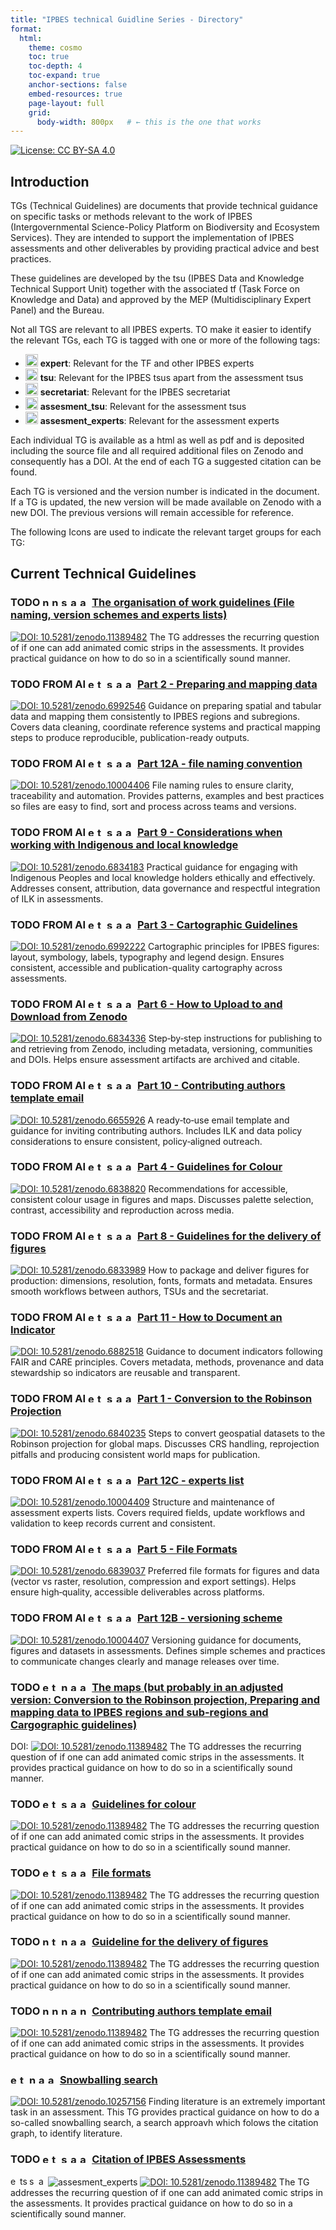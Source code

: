 ```yaml
---
title: "IPBES technical Guidline Series - Directory"
format:
  html:
    theme: cosmo    
    toc: true
    toc-depth: 4
    toc-expand: true
    anchor-sections: false
    embed-resources: true
    page-layout: full
    grid:
      body-width: 800px   # ← this is the one that works
---
```


[![License: CC BY-SA 4.0](https://img.shields.io/badge/License-CC_BY_4.0-lightgrey.svg)](https://creativecommons.org/licenses/by/4.0/)

## Introduction

TGs (Technical Guidelines) are documents that provide technical guidance on specific tasks or methods relevant to the work of IPBES (Intergovernmental Science-Policy Platform on Biodiversity and Ecosystem Services). They are intended to support the implementation of IPBES assessments and other deliverables by providing practical advice and best practices.

These guidelines are developed by the tsu (IPBES Data and Knowledge Technical Support Unit) together with the associated tf (Task Force on Knowledge and Data) and approved by the MEP (Multidisciplinary Expert Panel) and the Bureau.

Not all TGS are relevant to all IPBES experts. TO make it easier to identify the relevant TGs, each TG is tagged with one or more of the following tags:

- ![Expert](figures/icon-expert.svg "Expert"){height=20} **expert**: Relevant for the TF and other IPBES experts
- ![TSUs](figures/icon-tsu.svg "TSU"){height=20} **tsu**: Relevant for the IPBES tsus apart from the assessment tsus
- ![Secretariat](figures/icon-secretariat.svg "Secretariat"){height=20} **secretariat**: Relevant for the IPBES secretariat
- ![Assesment Tsu](figures/icon-assesment_tsu.svg "Assessment TSU"){height=20} **assesment_tsu**: Relevant for the assessment tsus
- ![Assessment Experts](figures/icon-assesment_experts.svg "Assessment Experts"){height=20} **assesment_experts**: Relevant for the assessment experts

Each individual TG is available as a html as well as pdf and is deposited including the source file and all required additional files on Zenodo and consequently has a DOI. At the end of each TG a suggested citation can be found.

Each TG is versioned and the version number is indicated in the document. If a TG is updated, the new version will be made available on Zenodo with a new DOI. The previous versions will remain accessible for reference.

The following Icons are used to indicate the relevant target groups for each TG:

## Current Technical Guidelines

<!-- - [TG 1 Title](TG.html)

  [![DOI: 10.5281/zenodo.11389482](https://zenodo.org/badge/DOI/10.5281/zenodo.11389482.svg)](https://doi.org/10.5281/zenodo.11389482){target="_blank"} ![expert](figures/icon-expert.svg){height=15}![tsu](figures/icon-tsu.svg){height=15}![secretariat](figures/icon-secretariat.svg){height=15}![assesment_tsu](figures/icon-assesment_tsu.svg){height=15}![assesment_experts](figures/icon-assesment_experts.svg){height=15}
  The TG addresses the recurring question of if one can add animated comic strips in the assessments. It provides practical guidance on how to do so in a scientifically sound manner.
 -->

### TODO ![none](figures/icon-none.svg "None"){height=15}![none](figures/icon-none.svg "None"){height=15}![secretariat](figures/icon-secretariat.svg "Secretariat"){height=15}![assesment_tsu](figures/icon-assesment_tsu.svg "Assessment TSU"){height=15}![assesment_experts](figures/icon-assesment_experts.svg "Assessment Experts"){height=15} [The organisation of work guidelines (File naming, version schemes and experts lists)](TG.html)

  [![DOI: 10.5281/zenodo.11389482](https://zenodo.org/badge/DOI/10.5281/zenodo.11389482.svg)](https://doi.org/10.5281/zenodo.11389482){target="_blank"}
  The TG addresses the recurring question of if one can add animated comic strips in the assessments. It provides practical guidance on how to do so in a scientifically sound manner.

### TODO FROM AI ![expert](figures/icon-expert.svg "Expert"){height=15}![tsu](figures/icon-tsu.svg "TSU"){height=15}![secretariat](figures/icon-secretariat.svg "Secretariat"){height=15}![assesment_tsu](figures/icon-assesment_tsu.svg "Assessment TSU"){height=15}![assesment_experts](figures/icon-assesment_experts.svg "Assessment Experts"){height=15} [Part 2 - Preparing and mapping data](https://ipbes-data.github.io/IPBES_TG_mapping_regions/)

  [![DOI: 10.5281/zenodo.6992546](https://zenodo.org/badge/DOI/10.5281/zenodo.6992546.svg)](https://doi.org/10.5281/zenodo.6992546){target="_blank"}
  Guidance on preparing spatial and tabular data and mapping them consistently to IPBES regions and subregions. Covers data cleaning, coordinate reference systems and practical mapping steps to produce reproducible, publication-ready outputs.

### TODO FROM AI ![expert](figures/icon-expert.svg "Expert"){height=15}![tsu](figures/icon-tsu.svg "TSU"){height=15}![secretariat](figures/icon-secretariat.svg "Secretariat"){height=15}![assesment_tsu](figures/icon-assesment_tsu.svg "Assessment TSU"){height=15}![assesment_experts](figures/icon-assesment_experts.svg "Assessment Experts"){height=15} [Part 12A - file naming convention](https://ipbes-data.github.io/IPBES_TG_OoW_File_Naming/)

  [![DOI: 10.5281/zenodo.10004406](https://zenodo.org/badge/DOI/10.5281/zenodo.10004406.svg)](https://doi.org/10.5281/zenodo.10004406){target="_blank"}
  File naming rules to ensure clarity, traceability and automation. Provides patterns, examples and best practices so files are easy to find, sort and process across teams and versions.

### TODO FROM AI ![expert](figures/icon-expert.svg "Expert"){height=15}![tsu](figures/icon-tsu.svg "TSU"){height=15}![secretariat](figures/icon-secretariat.svg "Secretariat"){height=15}![assesment_tsu](figures/icon-assesment_tsu.svg "Assessment TSU"){height=15}![assesment_experts](figures/icon-assesment_experts.svg "Assessment Experts"){height=15} [Part 9 - Considerations when working with Indigenous and local knowledge](https://ipbes-data.github.io/IPBES_TG_ilk/)

  [![DOI: 10.5281/zenodo.6834183](https://zenodo.org/badge/DOI/10.5281/zenodo.6834183.svg)](https://doi.org/10.5281/zenodo.6834183){target="_blank"}
  Practical guidance for engaging with Indigenous Peoples and local knowledge holders ethically and effectively. Addresses consent, attribution, data governance and respectful integration of ILK in assessments.

### TODO FROM AI ![expert](figures/icon-expert.svg "Expert"){height=15}![tsu](figures/icon-tsu.svg "TSU"){height=15}![secretariat](figures/icon-secretariat.svg "Secretariat"){height=15}![assesment_tsu](figures/icon-assesment_tsu.svg "Assessment TSU"){height=15}![assesment_experts](figures/icon-assesment_experts.svg "Assessment Experts"){height=15} [Part 3 - Cartographic Guidelines](https://ipbes-data.github.io/IPBES_TG_cartographic_guidelines/)

  [![DOI: 10.5281/zenodo.6992222](https://zenodo.org/badge/DOI/10.5281/zenodo.6992222.svg)](https://doi.org/10.5281/zenodo.6992222){target="_blank"}
  Cartographic principles for IPBES figures: layout, symbology, labels, typography and legend design. Ensures consistent, accessible and publication-quality cartography across assessments.

### TODO FROM AI ![expert](figures/icon-expert.svg "Expert"){height=15}![tsu](figures/icon-tsu.svg "TSU"){height=15}![secretariat](figures/icon-secretariat.svg "Secretariat"){height=15}![assesment_tsu](figures/icon-assesment_tsu.svg "Assessment TSU"){height=15}![assesment_experts](figures/icon-assesment_experts.svg "Assessment Experts"){height=15} [Part 6 - How to Upload to and Download from Zenodo](https://ipbes-data.github.io/IPBES_TG_zenodo/)

  [![DOI: 10.5281/zenodo.6834336](https://zenodo.org/badge/DOI/10.5281/zenodo.6834336.svg)](https://doi.org/10.5281/zenodo.6834336){target="_blank"}
  Step‑by‑step instructions for publishing to and retrieving from Zenodo, including metadata, versioning, communities and DOIs. Helps ensure assessment artifacts are archived and citable.

### TODO FROM AI ![expert](figures/icon-expert.svg "Expert"){height=15}![tsu](figures/icon-tsu.svg "TSU"){height=15}![secretariat](figures/icon-secretariat.svg "Secretariat"){height=15}![assesment_tsu](figures/icon-assesment_tsu.svg "Assessment TSU"){height=15}![assesment_experts](figures/icon-assesment_experts.svg "Assessment Experts"){height=15} [Part 10 - Contributing authors template email](https://ipbes-data.github.io/IPBES_TG_contributing_authors/)

  [![DOI: 10.5281/zenodo.6655926](https://zenodo.org/badge/DOI/10.5281/zenodo.6655926.svg)](https://doi.org/10.5281/zenodo.6655926){target="_blank"}
  A ready‑to‑use email template and guidance for inviting contributing authors. Includes ILK and data policy considerations to ensure consistent, policy‑aligned outreach.

### TODO FROM AI ![expert](figures/icon-expert.svg "Expert"){height=15}![tsu](figures/icon-tsu.svg "TSU"){height=15}![secretariat](figures/icon-secretariat.svg "Secretariat"){height=15}![assesment_tsu](figures/icon-assesment_tsu.svg "Assessment TSU"){height=15}![assesment_experts](figures/icon-assesment_experts.svg "Assessment Experts"){height=15} [Part 4 - Guidelines for Colour](https://ipbes-data.github.io/IPBES_TG_colour/)

  [![DOI: 10.5281/zenodo.6838820](https://zenodo.org/badge/DOI/10.5281/zenodo.6838820.svg)](https://doi.org/10.5281/zenodo.6838820){target="_blank"}
  Recommendations for accessible, consistent colour usage in figures and maps. Discusses palette selection, contrast, accessibility and reproduction across media.

### TODO FROM AI ![expert](figures/icon-expert.svg "Expert"){height=15}![tsu](figures/icon-tsu.svg "TSU"){height=15}![secretariat](figures/icon-secretariat.svg "Secretariat"){height=15}![assesment_tsu](figures/icon-assesment_tsu.svg "Assessment TSU"){height=15}![assesment_experts](figures/icon-assesment_experts.svg "Assessment Experts"){height=15} [Part 8 - Guidelines for the delivery of figures](https://ipbes-data.github.io/IPBES_TG_figures/)

  [![DOI: 10.5281/zenodo.6833989](https://zenodo.org/badge/DOI/10.5281/zenodo.6833989.svg)](https://doi.org/10.5281/zenodo.6833989){target="_blank"}
  How to package and deliver figures for production: dimensions, resolution, fonts, formats and metadata. Ensures smooth workflows between authors, TSUs and the secretariat.

### TODO FROM AI ![expert](figures/icon-expert.svg "Expert"){height=15}![tsu](figures/icon-tsu.svg "TSU"){height=15}![secretariat](figures/icon-secretariat.svg "Secretariat"){height=15}![assesment_tsu](figures/icon-assesment_tsu.svg "Assessment TSU"){height=15}![assesment_experts](figures/icon-assesment_experts.svg "Assessment Experts"){height=15} [Part 11 - How to Document an Indicator](https://ipbes-data.github.io/IPBES_TG_indicators/)

  [![DOI: 10.5281/zenodo.6882518](https://zenodo.org/badge/DOI/10.5281/zenodo.6882518.svg)](https://doi.org/10.5281/zenodo.6882518){target="_blank"}
  Guidance to document indicators following FAIR and CARE principles. Covers metadata, methods, provenance and data stewardship so indicators are reusable and transparent.

### TODO FROM AI ![expert](figures/icon-expert.svg "Expert"){height=15}![tsu](figures/icon-tsu.svg "TSU"){height=15}![secretariat](figures/icon-secretariat.svg "Secretariat"){height=15}![assesment_tsu](figures/icon-assesment_tsu.svg "Assessment TSU"){height=15}![assesment_experts](figures/icon-assesment_experts.svg "Assessment Experts"){height=15} [Part 1 - Conversion to the Robinson Projection](https://ipbes-data.github.io/IPBES_TG_robinson_projection/)

  [![DOI: 10.5281/zenodo.6840235](https://zenodo.org/badge/DOI/10.5281/zenodo.6840235.svg)](https://doi.org/10.5281/zenodo.6840235){target="_blank"}
  Steps to convert geospatial datasets to the Robinson projection for global maps. Discusses CRS handling, reprojection pitfalls and producing consistent world maps for publication.

### TODO FROM AI ![expert](figures/icon-expert.svg "Expert"){height=15}![tsu](figures/icon-tsu.svg "TSU"){height=15}![secretariat](figures/icon-secretariat.svg "Secretariat"){height=15}![assesment_tsu](figures/icon-assesment_tsu.svg "Assessment TSU"){height=15}![assesment_experts](figures/icon-assesment_experts.svg "Assessment Experts"){height=15} [Part 12C - experts list](https://ipbes-data.github.io/IPBES_TG_OoW_Experts_Lists/)

  [![DOI: 10.5281/zenodo.10004409](https://zenodo.org/badge/DOI/10.5281/zenodo.10004409.svg)](https://doi.org/10.5281/zenodo.10004409){target="_blank"}
  Structure and maintenance of assessment experts lists. Covers required fields, update workflows and validation to keep records current and consistent.

### TODO FROM AI ![expert](figures/icon-expert.svg "Expert"){height=15}![tsu](figures/icon-tsu.svg "TSU"){height=15}![secretariat](figures/icon-secretariat.svg "Secretariat"){height=15}![assesment_tsu](figures/icon-assesment_tsu.svg "Assessment TSU"){height=15}![assesment_experts](figures/icon-assesment_experts.svg "Assessment Experts"){height=15} [Part 5 - File Formats](https://ipbes-data.github.io/IPBES_TG_file_formats/)

  [![DOI: 10.5281/zenodo.6839037](https://zenodo.org/badge/DOI/10.5281/zenodo.6839037.svg)](https://doi.org/10.5281/zenodo.6839037){target="_blank"}
  Preferred file formats for figures and data (vector vs raster, resolution, compression and export settings). Helps ensure high‑quality, accessible deliverables across platforms.

### TODO FROM AI ![expert](figures/icon-expert.svg "Expert"){height=15}![tsu](figures/icon-tsu.svg "TSU"){height=15}![secretariat](figures/icon-secretariat.svg "Secretariat"){height=15}![assesment_tsu](figures/icon-assesment_tsu.svg "Assessment TSU"){height=15}![assesment_experts](figures/icon-assesment_experts.svg "Assessment Experts"){height=15} [Part 12B - versioning scheme](https://ipbes-data.github.io/IPBES_TG_OoW_Versioning/)

  [![DOI: 10.5281/zenodo.10004407](https://zenodo.org/badge/DOI/10.5281/zenodo.10004407.svg)](https://doi.org/10.5281/zenodo.10004407){target="_blank"}
  Versioning guidance for documents, figures and datasets in assessments. Defines simple schemes and practices to communicate changes clearly and manage releases over time.

### TODO ![expert](figures/icon-expert.svg "Expert"){height=15}![tsu](figures/icon-tsu.svg "TSU"){height=15}![none](figures/icon-none.svg "None"){height=15}![assesment_tsu](figures/icon-assesment_tsu.svg "Assessment TSU"){height=15}![assesment_experts](figures/icon-assesment_experts.svg "Assessment Experts"){height=15} [The maps (but probably in an adjusted version: Conversion to the Robinson projection, Preparing and mapping data to IPBES regions and sub-regions and Cargographic guidelines)](TG.html)
  
  DOI: [![DOI: 10.5281/zenodo.11389482](https://zenodo.org/badge/DOI/10.5281/zenodo.11389482.svg)](https://doi.org/10.5281/zenodo.11389482){target="_blank"}
  The TG addresses the recurring question of if one can add animated comic strips in the assessments. It provides practical guidance on how to do so in a scientifically sound manner.

### TODO ![expert](figures/icon-expert.svg "Expert"){height=15}![tsu](figures/icon-tsu.svg "TSU"){height=15}![secretariat](figures/icon-secretariat.svg "Secretariat"){height=15}![assesment_tsu](figures/icon-assesment_tsu.svg "Assessment TSU"){height=15}![assesment_experts](figures/icon-assesment_experts.svg "Assessment Experts"){height=15} [Guidelines for colour](TG.html)

  [![DOI: 10.5281/zenodo.11389482](https://zenodo.org/badge/DOI/10.5281/zenodo.11389482.svg)](https://doi.org/10.5281/zenodo.11389482){target="_blank"}
  The TG addresses the recurring question of if one can add animated comic strips in the assessments. It provides practical guidance on how to do so in a scientifically sound manner.

### TODO ![expert](figures/icon-expert.svg "Expert"){height=15}![tsu](figures/icon-tsu.svg "TSU"){height=15}![secretariat](figures/icon-secretariat.svg "Secretariat"){height=15}![assesment_tsu](figures/icon-assesment_tsu.svg "Assessment TSU"){height=15}![assesment_experts](figures/icon-assesment_experts.svg "Assessment Experts"){height=15} [File formats](TG.html)

  [![DOI: 10.5281/zenodo.11389482](https://zenodo.org/badge/DOI/10.5281/zenodo.11389482.svg)](https://doi.org/10.5281/zenodo.11389482){target="_blank"}
  The TG addresses the recurring question of if one can add animated comic strips in the assessments. It provides practical guidance on how to do so in a scientifically sound manner.

### TODO ![none](figures/icon-none.svg "None"){height=15}![tsu](figures/icon-tsu.svg "TSU"){height=15}![none](figures/icon-none.svg "None"){height=15}![assesment_tsu](figures/icon-assesment_tsu.svg "Assessment TSU"){height=15}![assesment_experts](figures/icon-assesment_experts.svg "Assessment Experts"){height=15} [Guideline for the delivery of figures](TG.html)

  [![DOI: 10.5281/zenodo.11389482](https://zenodo.org/badge/DOI/10.5281/zenodo.11389482.svg)](https://doi.org/10.5281/zenodo.11389482){target="_blank"}
  The TG addresses the recurring question of if one can add animated comic strips in the assessments. It provides practical guidance on how to do so in a scientifically sound manner.

### TODO ![none](figures/icon-none.svg "None"){height=15}![none](figures/icon-none.svg "None"){height=15}![none](figures/icon-none.svg "None"){height=15}![assesment_tsu](figures/icon-assesment_tsu.svg "Assessment TSU"){height=15}![none](figures/icon-none.svg "None"){height=15} [Contributing authors template email](TG.html)

  [![DOI: 10.5281/zenodo.11389482](https://zenodo.org/badge/DOI/10.5281/zenodo.11389482.svg)](https://doi.org/10.5281/zenodo.11389482){target="_blank"}
  The TG addresses the recurring question of if one can add animated comic strips in the assessments. It provides practical guidance on how to do so in a scientifically sound manner.

### ![expert](figures/icon-expert.svg "Expert"){height=15}![tsu](figures/icon-tsu.svg "TSU"){height=15}![none](figures/icon-none.svg "None"){height=15}![assesment_tsu](figures/icon-assesment_tsu.svg "Assessment TSU"){height=15}![assesment_experts](figures/icon-assesment_experts.svg "Assessment Experts"){height=15} [Snowballing search](https://ipbes-data.github.io/IPBES_TG_Snowballing/IPBES_TG_Snowballing.html)

 
  [![DOI: 10.5281/zenodo.10257156](https://zenodo.org/badge/DOI/10.5281/zenodo.10257156.svg)](https://doi.org/10.5281/zenodo.10257156){target="_blank"}
  Finding literature is an extremely important task in an assessment. This TG provides practical guidance on how to do a so-called snowballing search, a search approavh which folows the citation graph, to identify literature.

### TODO ![expert](figures/icon-expert.svg "Expert"){height=15}![tsu](figures/icon-tsu.svg "TSU"){height=15}![secretariat](figures/icon-secretariat.svg "Secretariat"){height=15}![assesment_tsu](figures/icon-assesment_tsu.svg "Assessment TSU"){height=15}![assesment_experts](figures/icon-assesment_experts.svg "Assessment Experts"){height=15} [Citation of IPBES Assessments](TG.html)

  ![expert](figures/icon-expert.svg "Expert"){height=15}![tsu](figures/icon-tsu.svg "TSU"){height=15}![secretariat](figures/icon-secretariat.svg "Secretariat"){height=15}![assesment_tsu](figures/icon-assesment_tsu.svg "Assessment TSU"){height=15}![assesment_experts](figures/icon-assesment_experts.svg "Assessment Experts")
   [![DOI: 10.5281/zenodo.11389482](https://zenodo.org/badge/DOI/10.5281/zenodo.11389482.svg)](https://doi.org/10.5281/zenodo.11389482){target="_blank"}
  The TG addresses the recurring question of if one can add animated comic strips in the assessments. It provides practical guidance on how to do so in a scientifically sound manner.

<!--
How to render locally:
  - HTML (README.html):
      quarto render README.qmd --to html --output README.html
  - GitHub Markdown (overwrite README.md):
      quarto render README.qmd --to gfm --output README.md
-->


<!-- TEMPLATE FOR NEW TGs:
### TODO FROM AI ![expert](figures/icon-expert.svg "Expert"){height=15}![tsu](figures/icon-tsu.svg "TSU"){height=15}![secretariat](figures/icon-secretariat.svg "Secretariat"){height=15}![assesment_tsu](figures/icon-assesment_tsu.svg "Assessment TSU"){height=15}![assesment_experts](figures/icon-assesment_experts.svg "Assessment Experts"){height=15} [TITLE OF TG](LINK TO PUBLISHED TG)

  [![DOI: 10.5281/zenodo.11389482](https://zenodo.org/badge/DOI/10.5281/zenodo.11389482.svg)](https://doi.org/10.5281/zenodo.11389482){target="_blank"}
  SHORT ONE LINE DESCRIPTION OF TG -->
